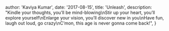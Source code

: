 
  author: 'Kaviya Kumar',
  date: '2017-08-15',
  title: 'Unleash',
  description:
    "Kindle your thoughts, you’ll be mind-blowing\nStir up your heart, you’ll explore yourself\nEnlarge your vision, you’ll discover new in you\nHave fun, laugh out loud, go crazy\nC’mon, this age is never gonna come back!",
}
